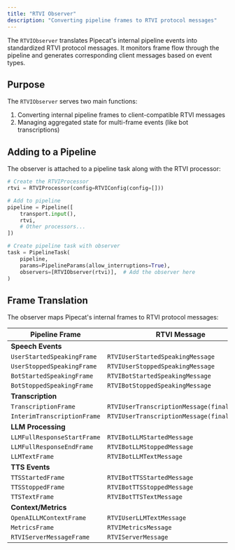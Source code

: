 ```yaml
---
title: "RTVI Observer"
description: "Converting pipeline frames to RTVI protocol messages"
---
```


The `RTVIObserver` translates Pipecat's internal pipeline events into standardized RTVI protocol messages. It monitors frame flow through the pipeline and generates corresponding client messages based on event types.

## Purpose

The `RTVIObserver` serves two main functions:

1. Converting internal pipeline frames to client-compatible RTVI messages
2. Managing aggregated state for multi-frame events (like bot transcriptions)

## Adding to a Pipeline

The observer is attached to a pipeline task along with the RTVI processor:

```python
# Create the RTVIProcessor
rtvi = RTVIProcessor(config=RTVIConfig(config=[]))

# Add to pipeline
pipeline = Pipeline([
    transport.input(),
    rtvi,
    # Other processors...
])

# Create pipeline task with observer
task = PipelineTask(
    pipeline,
    params=PipelineParams(allow_interruptions=True),
    observers=[RTVIObserver(rtvi)],  # Add the observer here
)
```

## Frame Translation

The observer maps Pipecat's internal frames to RTVI protocol messages:

| Pipeline Frame              | RTVI Message                                |
| --------------------------- | ------------------------------------------- |
| **Speech Events**           |
| `UserStartedSpeakingFrame`  | `RTVIUserStartedSpeakingMessage`            |
| `UserStoppedSpeakingFrame`  | `RTVIUserStoppedSpeakingMessage`            |
| `BotStartedSpeakingFrame`   | `RTVIBotStartedSpeakingMessage`             |
| `BotStoppedSpeakingFrame`   | `RTVIBotStoppedSpeakingMessage`             |
| **Transcription**           |
| `TranscriptionFrame`        | `RTVIUserTranscriptionMessage(final=true)`  |
| `InterimTranscriptionFrame` | `RTVIUserTranscriptionMessage(final=false)` |
| **LLM Processing**          |
| `LLMFullResponseStartFrame` | `RTVIBotLLMStartedMessage`                  |
| `LLMFullResponseEndFrame`   | `RTVIBotLLMStoppedMessage`                  |
| `LLMTextFrame`              | `RTVIBotLLMTextMessage`                     |
| **TTS Events**              |
| `TTSStartedFrame`           | `RTVIBotTTSStartedMessage`                  |
| `TTSStoppedFrame`           | `RTVIBotTTSStoppedMessage`                  |
| `TTSTextFrame`              | `RTVIBotTTSTextMessage`                     |
| **Context/Metrics**         |
| `OpenAILLMContextFrame`     | `RTVIUserLLMTextMessage`                    |
| `MetricsFrame`              | `RTVIMetricsMessage`                        |
| `RTVIServerMessageFrame`    | `RTVIServerMessage`                         |
